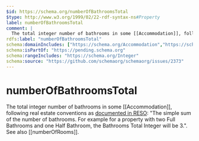 ```yaml
---
$id: https://schema.org/numberOfBathroomsTotal
$type: http://www.w3.org/1999/02/22-rdf-syntax-ns#Property
label: numberOfBathroomsTotal
comment: |
  The total integer number of bathrooms in some [[Accommodation]], following real estate conventions as [documented in RESO](https://ddwiki.reso.org/display/DDW17/BathroomsTotalInteger+Field): "The simple sum of the number of bathrooms. For example for a property with two Full Bathrooms and one Half Bathroom, the Bathrooms Total Integer will be 3.". See also [[numberOfRooms]].
rdfs:label: "numberOfBathroomsTotal"
schema:domainIncludes: ["https://schema.org/Accommodation","https://schema.org/FloorPlan"]
schema:isPartOf: "https://pending.schema.org"
schema:rangeIncludes: "https://schema.org/Integer"
schema:source: "https://github.com/schemaorg/schemaorg/issues/2373"
---
```


# numberOfBathroomsTotal

The total integer number of bathrooms in some [[Accommodation]], following real estate conventions as [documented in RESO](https://ddwiki.reso.org/display/DDW17/BathroomsTotalInteger+Field): "The simple sum of the number of bathrooms. For example for a property with two Full Bathrooms and one Half Bathroom, the Bathrooms Total Integer will be 3.". See also [[numberOfRooms]].

